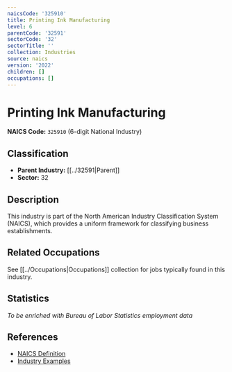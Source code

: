 ```yaml
---
naicsCode: '325910'
title: Printing Ink Manufacturing
level: 6
parentCode: '32591'
sectorCode: '32'
sectorTitle: ''
collection: Industries
source: naics
version: '2022'
children: []
occupations: []
---
```

# Printing Ink Manufacturing

**NAICS Code:** `325910` (6-digit National Industry)

## Classification

- **Parent Industry:** [[../32591|Parent]]
- **Sector:** 32

## Description

This industry is part of the North American Industry Classification System (NAICS), which provides a uniform framework for classifying business establishments.

## Related Occupations

See [[../Occupations|Occupations]] collection for jobs typically found in this industry.

## Statistics

*To be enriched with Bureau of Labor Statistics employment data*

## References

- [NAICS Definition](https://www.census.gov/naics/)
- [Industry Examples](https://www.census.gov/naics/2022NAICS/)
